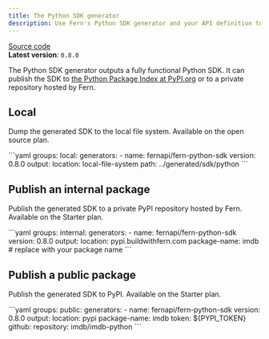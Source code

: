 ```yaml
---
title: The Python SDK generator
description: Use Fern's Python SDK generator and your API definition to output a fully functional Python SDK (client libraries) to your local filesystem, or publish it to GitHub.
---
```


[Source code](https://github.com/fern-api/fern/tree/main/generators/python)<br />
**Latest version**: `0.8.0`

The Python SDK generator outputs a fully functional Python
SDK. It can publish the SDK to [the Python Package Index at PyPI.org](https://pypi.org) or to a private repository hosted by Fern.

## Local

Dump the generated SDK to the local file system. Available on the open source plan.

<CodeBlock title="generators.yml">
```yaml
groups:
  local:
    generators:
      - name: fernapi/fern-python-sdk
        version: 0.8.0
        output:
          location: local-file-system
          path: ../generated/sdk/python
```
</CodeBlock>

## Publish an internal package

Publish the generated SDK to a private PyPI repository hosted by Fern. Available on the Starter plan.

<CodeBlock title="generators.yml">
```yaml
groups:
  internal:
    generators:
      - name: fernapi/fern-python-sdk
        version: 0.8.0
        output:
          location: pypi.buildwithfern.com
          package-name: imdb # replace with your package name
```
</CodeBlock>

## Publish a public package

Publish the generated SDK to PyPI. Available on the Starter plan.

<CodeBlock title="generators.yml">
```yaml
groups:
  public:
    generators:
      - name: fernapi/fern-python-sdk
        version: 0.8.0
        output:
          location: pypi
          package-name: imdb
          token: ${PYPI_TOKEN}
        github:
          repository: imdb/imdb-python    
```
</CodeBlock>
